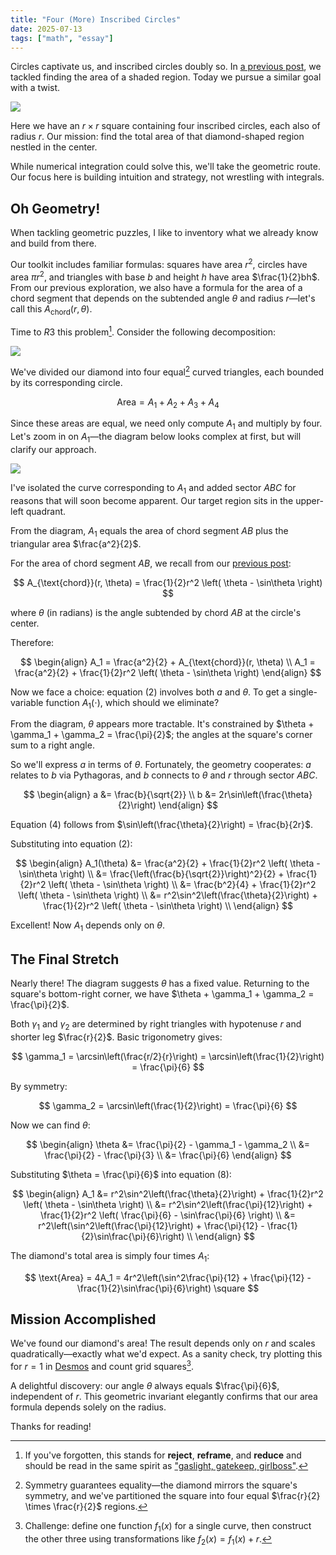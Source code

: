 ```yaml
---
title: "Four (More) Inscribed Circles"
date: 2025-07-13
tags: ["math", "essay"]
---
```


Circles captivate us, and inscribed circles doubly so. In [a previous post](/posts/inscribed-circles), we tackled finding the area of a shaded region. Today we pursue a similar goal with a twist.

![](../../assets/posts/four_inscribed_circles/setup.png)

Here we have an $r \times r$ square containing four inscribed circles, each also of radius $r$. Our mission: find the total area of that diamond-shaped region nestled in the center.

While numerical integration could solve this, we'll take the geometric route. Our focus here is building intuition and strategy, not wrestling with integrals.

## Oh Geometry!

When tackling geometric puzzles, I like to inventory what we already know and build from there.

Our toolkit includes familiar formulas: squares have area $r^2$, circles have area $\pi r^2$, and triangles with base $b$ and height $h$ have area $\frac{1}{2}bh$. From our previous exploration, we also have a formula for the area of a chord segment that depends on the subtended angle $\theta$ and radius $r$—let's call this $A_{\text{chord}}(r, \theta)$.

Time to $R3$ this problem[^1]. Consider the following decomposition:

[^1]: If you've forgotten, this stands for **reject**, **reframe**, and **reduce** and should be read in the same spirit as ["gaslight, gatekeep, girlboss"](https://www.reddit.com/r/NoStupidQuestions/comments/pwi7ar/what_the_hell_does_gaslight_gatekeep_girlboss_mean/).

![](../../assets/posts/four_inscribed_circles/areas.png)

We've divided our diamond into four equal[^2] curved triangles, each bounded by its corresponding circle.

[^2]: Symmetry guarantees equality—the diamond mirrors the square's symmetry, and we've partitioned the square into four equal $\frac{r}{2} \times \frac{r}{2}$ regions.

$$
\text{Area} = A_1 + A_2 + A_3 + A_4
$$

Since these areas are equal, we need only compute $A_1$ and multiply by four. Let's zoom in on $A_1$—the diagram below looks complex at first, but will clarify our approach.

![](../../assets/posts/four_inscribed_circles/reduction.png)


I've isolated the curve corresponding to $A_1$ and added sector $ABC$ for reasons that will soon become apparent. Our target region sits in the upper-left quadrant.

From the diagram, $A_1$ equals the area of chord segment $AB$ plus the triangular area $\frac{a^2}{2}$.

For the area of chord segment $AB$, we recall from our [previous post](/posts/inscribed-circles):

$$
A_{\text{chord}}(r, \theta) = \frac{1}{2}r^2 \left( \theta - \sin\theta \right)
$$

where $\theta$ (in radians) is the angle subtended by chord $AB$ at the circle's center.

Therefore:

$$
\begin{align}
A_1 = \frac{a^2}{2} + A_{\text{chord}}(r, \theta) \\
A_1 = \frac{a^2}{2} + \frac{1}{2}r^2 \left( \theta - \sin\theta \right)
\end{align}
$$

Now we face a choice: equation $(2)$ involves both $a$ and $\theta$. To get a single-variable function $A_1(\cdot)$, which should we eliminate?

From the diagram, $\theta$ appears more tractable. It's constrained by $\theta + \gamma_1 + \gamma_2 = \frac{\pi}{2}$; the angles at the square's corner sum to a right angle.

So we'll express $a$ in terms of $\theta$. Fortunately, the geometry cooperates: $a$ relates to $b$ via Pythagoras, and $b$ connects to $\theta$ and $r$ through sector $ABC$.

$$
\begin{align}
a &= \frac{b}{\sqrt{2}} \\
b &= 2r\sin\left(\frac{\theta}{2}\right)
\end{align}
$$

Equation $(4)$ follows from $\sin\left(\frac{\theta}{2}\right) = \frac{b}{2r}$.

Substituting into equation $(2)$:

$$
\begin{align}
A_1(\theta) &= \frac{a^2}{2} + \frac{1}{2}r^2 \left( \theta - \sin\theta \right) \\
&= \frac{\left(\frac{b}{\sqrt{2}}\right)^2}{2} + \frac{1}{2}r^2 \left( \theta - \sin\theta \right) \\
&= \frac{b^2}{4} + \frac{1}{2}r^2 \left( \theta - \sin\theta \right) \\
&= r^2\sin^2\left(\frac{\theta}{2}\right) + \frac{1}{2}r^2 \left( \theta - \sin\theta \right) \\
\end{align}
$$

Excellent! Now $A_1$ depends only on $\theta$.

## The Final Stretch

Nearly there! The diagram suggests $\theta$ has a fixed value. Returning to the square's bottom-right corner, we have $\theta + \gamma_1 + \gamma_2 = \frac{\pi}{2}$.

Both $\gamma_1$ and $\gamma_2$ are determined by right triangles with hypotenuse $r$ and shorter leg $\frac{r}{2}$. Basic trigonometry gives:

$$
\gamma_1 = \arcsin\left(\frac{r/2}{r}\right) = \arcsin\left(\frac{1}{2}\right) = \frac{\pi}{6}
$$

By symmetry:

$$
\gamma_2 = \arcsin\left(\frac{1}{2}\right) = \frac{\pi}{6}
$$

Now we can find $\theta$:

$$
\begin{align}
\theta &= \frac{\pi}{2} - \gamma_1 - \gamma_2 \\
&= \frac{\pi}{2} - \frac{\pi}{3} \\
&= \frac{\pi}{6}
\end{align}
$$

Substituting $\theta = \frac{\pi}{6}$ into equation $(8)$:

$$
\begin{align}
A_1 &= r^2\sin^2\left(\frac{\theta}{2}\right) + \frac{1}{2}r^2 \left( \theta - \sin\theta \right) \\
&= r^2\sin^2\left(\frac{\pi}{12}\right) + \frac{1}{2}r^2 \left( \frac{\pi}{6} - \sin\frac{\pi}{6} \right) \\
&= r^2\left(\sin^2\left(\frac{\pi}{12}\right) + \frac{\pi}{12} - \frac{1}{2}\sin\frac{\pi}{6}\right) \\
\end{align}
$$

The diamond's total area is simply four times $A_1$:

$$
\text{Area} = 4A_1 = 4r^2\left(\sin^2\frac{\pi}{12} + \frac{\pi}{12} - \frac{1}{2}\sin\frac{\pi}{6}\right) \square
$$

## Mission Accomplished

We've found our diamond's area! The result depends only on $r$ and scales quadratically—exactly what we'd expect. As a sanity check, try plotting this for $r=1$ in [Desmos](https://www.desmos.com/calculator) and count grid squares[^3].

[^3]: Challenge: define one function $f_1(x)$ for a single curve, then construct the other three using transformations like $f_2(x) = f_1(x) + r$.

A delightful discovery: our angle $\theta$ always equals $\frac{\pi}{6}$, independent of $r$. This geometric invariant elegantly confirms that our area formula depends solely on the radius.

Thanks for reading!